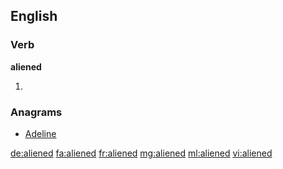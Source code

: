 ==English==

===Verb===
'''aliened'''

# {{past of|alien}}

===Anagrams===
* [[Adeline#English|Adeline]]

[[de:aliened]]
[[fa:aliened]]
[[fr:aliened]]
[[mg:aliened]]
[[ml:aliened]]
[[vi:aliened]]